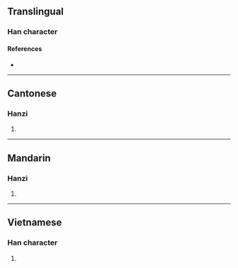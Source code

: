 {{character info/new}}
==Translingual==

===Han character===
{{Han char|rn=86|rad=火|as=08|sn=12|four=|canj=FOIP|ids=⿰火念}}

====References====
* {{Han ref|kx=0675.191|hdz=32210.021|uh=713E|ud=28990}}

----

==Cantonese==

===Hanzi===
{{yue-hanzi|jyut=[[nam4]]|y=nam4}}

# {{rfdef|yue|sort=火08}}

----

==Mandarin==

===Hanzi===
{{cmn-hanzi|pin=[[niǎn]] ([[nian3]])|wg=nien<sup>3</sup>}}

# {{rfdef|cmn|sort=火08}}

----

==Vietnamese==

===Han character===
{{vi-hantu|nám|rs=火08}}

# {{rfdef|vi|sort=火08}}